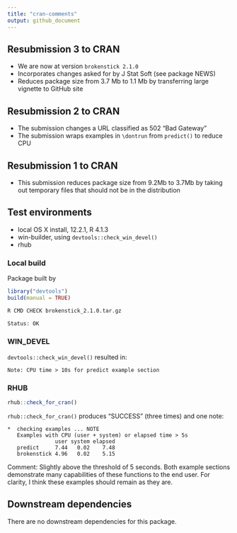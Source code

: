 ```yaml
---
title: "cran-comments"
output: github_document
---
```


## Resubmission 3 to CRAN

* We are now at version `brokenstick 2.1.0`
* Incorporates changes asked for by J Stat Soft (see package NEWS)
* Reduces package size from 3.7 Mb to 1.1 Mb by transferring large vignette to GitHub site

## Resubmission 2 to CRAN

* The submission changes a URL classified as 502 "Bad Gateway"
* The submission wraps examples in `\dontrun` from `predict()` to reduce CPU

## Resubmission 1 to CRAN

* This submission reduces package size from 9.2Mb to 3.7Mb by taking out temporary files that should not be in the distribution

## Test environments

* local OS X install, 12.2.1, R 4.1.3
* win-builder, using `devtools::check_win_devel()`
* rhub

### Local build

Package built by

```r
library("devtools")
build(manual = TRUE)
```

```bash
R CMD CHECK brokenstick_2.1.0.tar.gz

Status: OK
```

### WIN_DEVEL

`devtools::check_win_devel()` resulted in:

```
Note: CPU time > 10s for predict example section
```

### RHUB

```r
rhub::check_for_cran()
```

`rhub::check_for_cran()` produces "SUCCESS" (three times) and one note:

```
*  checking examples ... NOTE
   Examples with CPU (user + system) or elapsed time > 5s
               user system elapsed
   predict     7.44   0.02    7.48
   brokenstick 4.96   0.02    5.15
```

Comment: 
Slightly above the threshold of 5 seconds. Both example sections demonstrate many capabilities of these functions to the end user. For clarity, I think these examples should remain as they are.


## Downstream dependencies

There are no downstream dependencies for this package.
